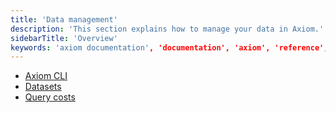 ```yaml
---
title: 'Data management'
description: 'This section explains how to manage your data in Axiom.'
sidebarTitle: 'Overview'
keywords: 'axiom documentation', 'documentation', 'axiom', 'reference', 'settings', 'field restrictions', 'limits', 'requirements', 'libraries', 'cli', 'axiom cli'
---
```


- [Axiom CLI](/reference/cli)
- [Datasets](/reference/datasets)
- [Query costs](/reference/query-hours)